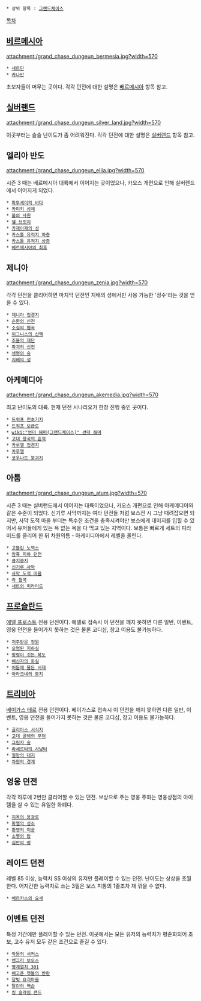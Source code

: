  * 상위 항목 : [[그랜드체이스]]
[[목차]]
== [[베르메시아]] ==
attachment:/grand_chase_dungeun_bermesia.jpg?width=570

 * [[세르딘]]
 * [[카나반]]
초보자들이 머무는 곳이다. 각각 던전에 대한 설명은 [[베르메시아]] 항목 참고.

== [[실버랜드]] ==
attachment:/grand_chase_dungeun_silver_land.jpg?width=570

이곳부터는 슬슬 난이도가 좀 어려워진다. 각각 던전에 대한 설명은 [[실버랜드]] 항목 참고.

== 엘리아 반도 ==
attachment:/grand_chase_dungeun_ellia.jpg?width=570

시즌 3 때는 베르메시아 대륙에서 이어지는 곳이었으나, 카오스 개편으로 인해 실버랜드에서 이어지게 되었다.
 * [[파투세이의 바다]]
 * [[카미키 성채]]
 * [[불의 사원]]
 * [[헬 브릿지]]
 * [[카제아제의 성]]
 * [[카스톨 유적지 하층]]
 * [[카스톨 유적지 상층]]
 * [[베르메시아의 최후]]

== 제니아 ==
attachment:/grand_chase_dungeun_zenia.jpg?width=570

각각 던전을 클리어하면 마지막 던전인 지배의 성에서만 사용 가능한 '정수'라는 것을 얻을 수 있다.

 * [[제니아 접경지]]
 * [[순환의 신전]]
 * [[소실의 협곡]]
 * [[이그니스의 산맥]]
 * [[조율의 제단]]
 * [[파괴의 신전]]
 * [[생명의 숲]]
 * [[지배의 성]]

== 아케메디아 ==
attachment:/grand_chase_dungeun_akemedia.jpg?width=570

최고 난이도의 대륙. 현재 던전 시나리오가 한창 진행 중인 곳이다.

 * [[드워프 전초기지]]
 * [[드워프 보급로]]
 * [[wiki:"썬더 해머(그랜드체이스)" 썬더 해머]]
 * [[고대 왕국의 흔적]]
 * [[카루엘 접경지]]
 * [[카루엘]]
 * [[코우나트 붕괴지]]

== 아툼 ==
attachment:/grand_chase_dungeun_atum.jpg?width=570

시즌 3 때는 실버랜드에서 이어지는 대륙이었으나, 카오스 개편으로 인해 아케메디아와 같은 수준이 되었다. 신기루 사막까지는 여타 던전들 처럼 보스전 시 그냥 때려잡으면 되지만, 사막 도적 마을 부터는 특수한 조건을 충족시켜야만 보스에게 데미지를 입힐 수 있어서 유저들에게 있는 욕 없는 욕을 다 먹고 있는 지역이다. 보통은 빠르게 세트의 피라미드를 클리어 한 뒤 차원의틈 - 아케미디아에서 레벨을 올린다.

 * [[고블린 노역소]]
 * [[암흑 지하 던전]]
 * [[쿵지쿵지]]
 * [[신기루 사막]]
 * [[사막 도적 마을]]
 * [[라 협곡]]
 * [[세트의 피라미드]]

== [[프로슬란드]] ==
[[에델 프로스트]] 전용 던전이다. 에델로 접속시 이 던전을 깨지 못하면 다른 일반, 이벤트, 영웅 던전을 들어가지 못하는 것은 물론 코디샵, 창고 이용도 불가능하다.
 
 * [[저주받은 정원]]
 * [[오염된 지하실]]
 * [[망령이 깃든 복도]]
 * [[배신자의 화실]]
 * [[어둠에 물든 서재]]
 * [[아라크네의 둥지]]

== [[트리비아]] ==
[[베이가스 테르]] 전용 던전이다. 베이가스로 접속시 이 던전을 깨지 못하면 다른 일반, 이벤트, 영웅 던전을 들어가지 못하는 것은 물론 코디샵, 창고 이용도 불가능하다.

 * [[골리아스 서식지]]
 * [[고대 골렘의 무덤]]
 * [[그림자 숲]]
 * [[라세르타의 사냥터]]
 * [[절망의 대지]]
 * [[차원의 경계]]

== 영웅 던전 ==
각각 하루에 2번만 클리어할 수 있는 던전. 보상으로 주는 영웅 주화는 영웅상점의 아이템을 살 수 있는 유일한 화폐다.

 * [[지옥의 용광로]]
 * [[파멸의 성소]]
 * [[환영의 미궁]]
 * [[소멸의 탑]]
 * [[심판의 땅]]
== 레이드 던전 ==
레벨 85 이상, 능력치 SS 이상의 유저만 플레이할 수 있는 던전. 난이도는 상상을 초월한다. 어지간한 능력치로 쓰는 3필은 보스 피통의 1줄조차 채 깎을 수 없다.

 * [[베르카스의 요새]]

== 이벤트 던전 ==
특정 기간에만 플레이할 수 있는 던전. 이곳에서는 모든 유저의 능력치가 평준화되어 초보, 고수 유저 모두 같은 조건으로 즐길 수 있다.

 * [[악몽의 서커스]]
 * [[앵그리 보오스]]
 * [[명계열차 301]]
 * [[배고픈 펫들의 반란]]
 * [[달빛 요괴마을]]
 * [[탈린의 역습]]
 * [[킹 슬라임 랜드]]

